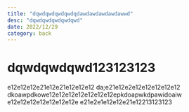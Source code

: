 ```yaml
---
title: "dqwdqwdqwdqwdqdawdawdawdawdawwd"
desc: "dqwdqwdqwdqwdqwd"
date: 2022/12/29
category: back
---
```


# dqwdqwdqwd123123123

e12e12e12e21e12e21e12e12e12
da;e21e12e2e12e12e12e12e12
dkoawpdkowe12e12e12e12e12e12e12epkdoapwkdpawidoaiw
e12e12e12e12e12e12e12e
e21e2e1e12e12e21e12213123123
